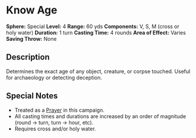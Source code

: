 = Know Age =
'''Sphere:''' Special  
'''Level:''' 4  
'''Range:''' 60 yds  
'''Components:''' V, S, M (cross or holy water)  
'''Duration:''' 1 turn  
'''Casting Time:''' 4 rounds  
'''Area of Effect:''' Varies  
'''Saving Throw:''' None  

== Description ==
Determines the exact age of any object, creature, or corpse touched. Useful for archaeology or detecting deception.

== Special Notes ==
* Treated as a [[Prayer]] in this campaign.
* All casting times and durations are increased by an order of magnitude (round → turn, turn → hour, etc).
* Requires cross and/or holy water.
